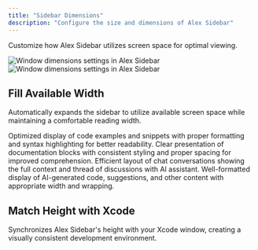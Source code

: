 ```yaml
---
title: "Sidebar Dimensions"
description: "Configure the size and dimensions of Alex Sidebar"
---
```


Customize how Alex Sidebar utilizes screen space for optimal viewing.

<Frame>
  <img
    className="dark:hidden"
    src="/images/window-dimensions.png"
    alt="Window dimensions settings in Alex Sidebar"
  />
  <img
    className="hidden dark:block"
    src="/images/window-dimensions.png"
    alt="Window dimensions settings in Alex Sidebar"
  />
</Frame>

## Fill Available Width

Automatically expands the sidebar to utilize available screen space while maintaining a comfortable reading width.

<CardGroup cols={2}>
  <Card title="Code Snippets">
    Optimized display of code examples and snippets with proper formatting and syntax highlighting for better readability.
  </Card>
  <Card title="Documentation">
    Clear presentation of documentation blocks with consistent styling and proper spacing for improved comprehension.
  </Card>
  <Card title="Chat History">
    Efficient layout of chat conversations showing the full context and thread of discussions with AI assistant.
  </Card>
  <Card title="Generated Content">
    Well-formatted display of AI-generated code, suggestions, and other content with appropriate width and wrapping.
  </Card>
</CardGroup>

## Match Height with Xcode

Synchronizes Alex Sidebar's height with your Xcode window, creating a visually consistent development environment. 